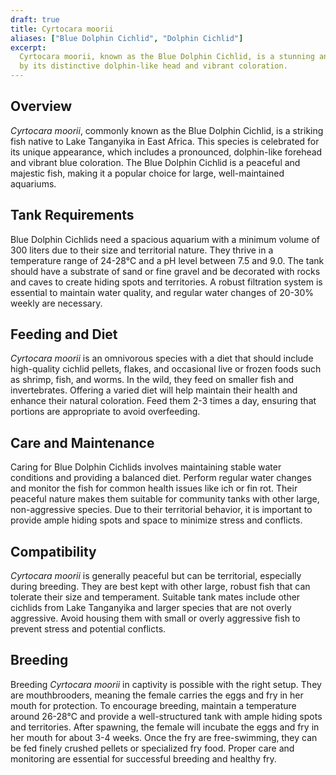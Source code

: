 ```yaml
---
draft: true
title: Cyrtocara moorii
aliases: ["Blue Dolphin Cichlid", "Dolphin Cichlid"]
excerpt:
  Cyrtocara moorii, known as the Blue Dolphin Cichlid, is a stunning and unique fish from Lake Tanganyika, characterized
  by its distinctive dolphin-like head and vibrant coloration.
---
```


## Overview

_Cyrtocara moorii_, commonly known as the Blue Dolphin Cichlid, is a striking fish native to Lake Tanganyika in East
Africa. This species is celebrated for its unique appearance, which includes a pronounced, dolphin-like forehead and
vibrant blue coloration. The Blue Dolphin Cichlid is a peaceful and majestic fish, making it a popular choice for large,
well-maintained aquariums.

## Tank Requirements

Blue Dolphin Cichlids need a spacious aquarium with a minimum volume of 300 liters due to their size and territorial
nature. They thrive in a temperature range of 24-28°C and a pH level between 7.5 and 9.0. The tank should have a
substrate of sand or fine gravel and be decorated with rocks and caves to create hiding spots and territories. A robust
filtration system is essential to maintain water quality, and regular water changes of 20-30% weekly are necessary.

## Feeding and Diet

_Cyrtocara moorii_ is an omnivorous species with a diet that should include high-quality cichlid pellets, flakes, and
occasional live or frozen foods such as shrimp, fish, and worms. In the wild, they feed on smaller fish and
invertebrates. Offering a varied diet will help maintain their health and enhance their natural coloration. Feed them
2-3 times a day, ensuring that portions are appropriate to avoid overfeeding.

## Care and Maintenance

Caring for Blue Dolphin Cichlids involves maintaining stable water conditions and providing a balanced diet. Perform
regular water changes and monitor the fish for common health issues like ich or fin rot. Their peaceful nature makes
them suitable for community tanks with other large, non-aggressive species. Due to their territorial behavior, it is
important to provide ample hiding spots and space to minimize stress and conflicts.

## Compatibility

_Cyrtocara moorii_ is generally peaceful but can be territorial, especially during breeding. They are best kept with
other large, robust fish that can tolerate their size and temperament. Suitable tank mates include other cichlids from
Lake Tanganyika and larger species that are not overly aggressive. Avoid housing them with small or overly aggressive
fish to prevent stress and potential conflicts.

## Breeding

Breeding _Cyrtocara moorii_ in captivity is possible with the right setup. They are mouthbrooders, meaning the female
carries the eggs and fry in her mouth for protection. To encourage breeding, maintain a temperature around 26-28°C and
provide a well-structured tank with ample hiding spots and territories. After spawning, the female will incubate the
eggs and fry in her mouth for about 3-4 weeks. Once the fry are free-swimming, they can be fed finely crushed pellets or
specialized fry food. Proper care and monitoring are essential for successful breeding and healthy fry.
